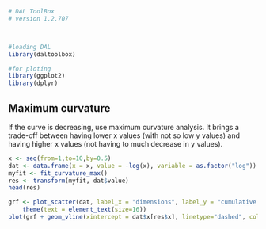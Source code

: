 ```r
# DAL ToolBox
# version 1.2.707



#loading DAL
library(daltoolbox) 

#for ploting
library(ggplot2)
library(dplyr)
```

## Maximum curvature
If the curve is decreasing, use maximum curvature analysis. 
It brings a trade-off between having lower x values (with not so low y values) and having higher x values (not having to much decrease in y values). 

```r
x <- seq(from=1,to=10,by=0.5)
dat <- data.frame(x = x, value = -log(x), variable = as.factor("log"))
myfit <- fit_curvature_max()
res <- transform(myfit, dat$value)
head(res)
```

```r
grf <- plot_scatter(dat, label_x = "dimensions", label_y = "cumulative variance", colors="black") + 
    theme(text = element_text(size=16))
plot(grf + geom_vline(xintercept = dat$x[res$x], linetype="dashed", color = "red", size=0.5))
```

